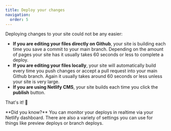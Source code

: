 ```yaml
---
title: Deploy your changes
navigation:
  order: 5
---
```



Deploying changes to your site could not be any easier:

- **If you are editing your files directly on Github**, your site is building each time you save a commit to your main branch. Depending on the amount of pages your site has it usually takes 60 seconds or less to complete a deploy.
- **If you are editing your files locally**, your site will automatically build every time you push changes or accept a pull request into your main Github branch. Again it usually takes around 60 seconds or less unless your site is very large.
- **If you are using Netlify CMS**, your site builds each time you click the **publish** button.

That's it! 🤗

<Aside>
  **Did you know?** You can monitor your deploys in realtime via your Netlify dashboard. There are also a variety of
  settings you can use for things like preview deploys or branch deploys.
</Aside>
